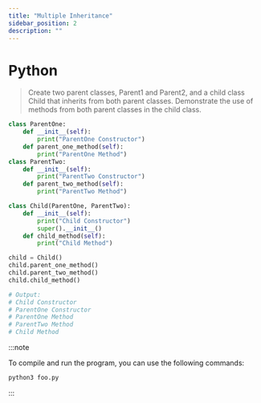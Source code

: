 ```yaml
---
title: "Multiple Inheritance"
sidebar_position: 2
description: ""
---
```



# <Heading name="banner" description="Multiple Inheritance">Python</Heading>

> Create two parent classes, Parent1 and Parent2, and a child class Child that inherits from both parent classes. Demonstrate the use of methods from both parent classes in the child class.

```python
class ParentOne:
    def __init__(self):
        print("ParentOne Constructor")
    def parent_one_method(self):
        print("ParentOne Method")
class ParentTwo:
    def __init__(self):
        print("ParentTwo Constructor")
    def parent_two_method(self):
        print("ParentTwo Method")

class Child(ParentOne, ParentTwo):
    def __init__(self):
        print("Child Constructor")
        super().__init__()
    def child_method(self):
        print("Child Method")

child = Child()
child.parent_one_method()
child.parent_two_method()
child.child_method()

# Output:
# Child Constructor
# ParentOne Constructor
# ParentOne Method
# ParentTwo Method
# Child Method

```

:::note

To compile and run the program, you can use the following commands:

```bash
python3 foo.py
```

:::
